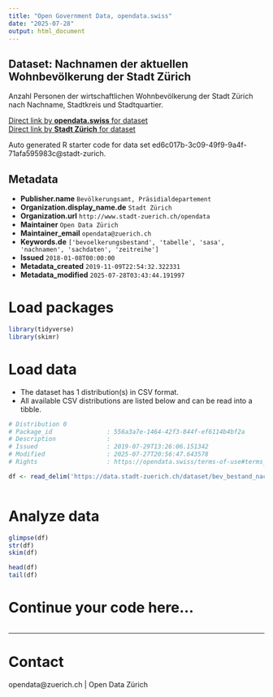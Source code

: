 ```yaml
---
title: "Open Government Data, opendata.swiss"
date: "2025-07-28"
output: html_document
---
```


## Dataset: Nachnamen der aktuellen Wohnbevölkerung der Stadt Zürich

Anzahl Personen der wirtschaftlichen Wohnbevölkerung der Stadt Zürich nach Nachname, Stadtkreis und Stadtquartier.


[Direct link by **opendata.swiss** for dataset](https://opendata.swiss/de/dataset/nachnamen-der-aktuellen-wohnbevolkerung-der-stadt-zurich2)<br>
[Direct link by **Stadt Zürich** for dataset](https://data.stadt-zuerich.ch/dataset/bev_bestand_nachnamen_stadtquartier_od3710)

Auto generated R starter code for data set ed6c017b-3c09-49f9-9a4f-71afa595983c@stadt-zurich.

## Metadata

- **Publisher.name** `Bevölkerungsamt, Präsidialdepartement`
- **Organization.display_name.de** `Stadt Zürich`
- **Organization.url** `http://www.stadt-zuerich.ch/opendata`
- **Maintainer** `Open Data Zürich`
- **Maintainer_email** `opendata@zuerich.ch`
- **Keywords.de** `['bevoelkerungsbestand', 'tabelle', 'sasa', 'nachnamen', 'sachdaten', 'zeitreihe']`
- **Issued** `2018-01-08T00:00:00`
- **Metadata_created** `2019-11-09T22:54:32.322331`
- **Metadata_modified** `2025-07-28T03:43:44.191997`


# Load packages

```r

library(tidyverse)
library(skimr)

```

# Load data

-   The dataset has 1 distribution(s) in CSV format.
-   All available CSV distributions are listed below and can be read into a tibble.

```r

# Distribution 0
# Package_id               : 556a3a7e-1464-42f3-844f-ef6114b4bf2a
# Description              : 
# Issued                   : 2019-07-29T13:26:06.151342
# Modified                 : 2025-07-27T20:56:47.643578
# Rights                   : https://opendata.swiss/terms-of-use#terms_open

df <- read_delim('https://data.stadt-zuerich.ch/dataset/bev_bestand_nachnamen_stadtquartier_od3710/download/BEV371OD3710.csv')



```

# Analyze data

```r

glimpse(df)
str(df)
skim(df)

head(df)
tail(df)

```

# Continue your code here...

```r

```

------------------------------------------------------------------------

# Contact

opendata@zuerich.ch | Open Data Zürich
